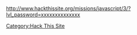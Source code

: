 http://www.hackthissite.org/missions/javascript/3/?lvl_password=xxxxxxxxxxxxxx

[[Category:Hack This Site]]